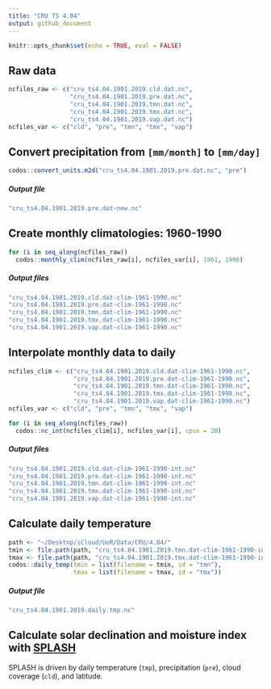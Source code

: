 ```yaml
---
title: "CRU TS 4.04"
output: github_document
---
```


```r
knitr::opts_chunk$set(echo = TRUE, eval = FALSE)
```

## Raw data
```r
ncfiles_raw <- c("cru_ts4.04.1901.2019.cld.dat.nc",
                 "cru_ts4.04.1901.2019.pre.dat.nc",
                 "cru_ts4.04.1901.2019.tmn.dat.nc",
                 "cru_ts4.04.1901.2019.tmx.dat.nc",
                 "cru_ts4.04.1901.2019.vap.dat.nc")
ncfiles_var <- c("cld", "pre", "tmn", "tmx", "vap")
```

## Convert precipitation from `[mm/month]` to `[mm/day]`
```r
codos::convert_units.m2d("cru_ts4.04.1901.2019.pre.dat.nc", "pre")
```
##### Output file
```bash
"cru_ts4.04.1901.2019.pre.dat-new.nc"
```

## Create monthly climatologies: 1960-1990
```r
for (i in seq_along(ncfiles_raw))
  codos::monthly_clim(ncfiles_raw[i], ncfiles_var[i], 1961, 1990)
```

##### Output files
```bash
"cru_ts4.04.1901.2019.cld.dat-clim-1961-1990.nc"
"cru_ts4.04.1901.2019.pre.dat-clim-1961-1990.nc"
"cru_ts4.04.1901.2019.tmn.dat-clim-1961-1990.nc"
"cru_ts4.04.1901.2019.tmx.dat-clim-1961-1990.nc"
"cru_ts4.04.1901.2019.vap.dat-clim-1961-1990.nc"
```

## Interpolate monthly data to daily
```r
ncfiles_clim <- c("cru_ts4.04.1901.2019.cld.dat-clim-1961-1990.nc",
                  "cru_ts4.04.1901.2019.pre.dat-clim-1961-1990.nc",
                  "cru_ts4.04.1901.2019.tmn.dat-clim-1961-1990.nc",
                  "cru_ts4.04.1901.2019.tmx.dat-clim-1961-1990.nc",
                  "cru_ts4.04.1901.2019.vap.dat-clim-1961-1990.nc")
ncfiles_var <- c("cld", "pre", "tmn", "tmx", "vap")

for (i in seq_along(ncfiles_raw))
  codos::nc_int(ncfiles_clim[i], ncfiles_var[i], cpus = 20)
```

##### Output files
```bash
"cru_ts4.04.1901.2019.cld.dat-clim-1961-1990-int.nc"
"cru_ts4.04.1901.2019.pre.dat-clim-1961-1990-int.nc"
"cru_ts4.04.1901.2019.tmn.dat-clim-1961-1990-int.nc"
"cru_ts4.04.1901.2019.tmx.dat-clim-1961-1990-int.nc"
"cru_ts4.04.1901.2019.vap.dat-clim-1961-1990-int.nc"
```

## Calculate daily temperature
```r
path <- "~/Desktop/iCloud/UoR/Data/CRU/4.04/"
tmin <- file.path(path, "cru_ts4.04.1901.2019.tmn.dat-clim-1961-1990-int.nc")
tmax <- file.path(path, "cru_ts4.04.1901.2019.tmx.dat-clim-1961-1990-int.nc")
codos::daily_temp(tmin = list(filename = tmin, id = "tmn"),
                  tmax = list(filename = tmax, id = "tmx"))
```

##### Output file
```bash
"cru_ts4.04.1901.2019.daily.tmp.nc"
```

## Calculate solar declination and moisture index with [SPLASH](https://bitbucket.org/labprentice/splash)
SPLASH is driven by daily temperature (`tmp`), precipitation (`pre`), cloud 
coverage (`cld`), and latitude.
